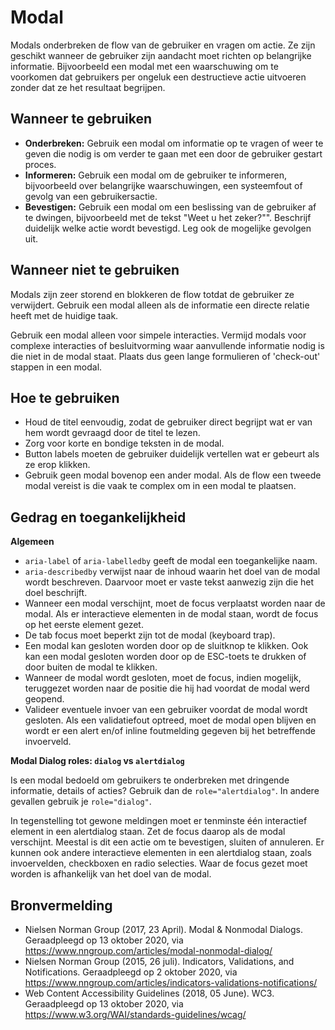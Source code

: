 # Modal

Modals onderbreken de flow van de gebruiker en vragen om actie. Ze zijn geschikt wanneer de gebruiker zijn aandacht moet richten op belangrijke informatie. Bijvoorbeeld een modal met een waarschuwing om te voorkomen dat gebruikers per ongeluk een destructieve actie uitvoeren zonder dat ze het resultaat begrijpen.

## Wanneer te gebruiken

- **Onderbreken:** Gebruik een modal om informatie op te vragen of weer te geven die nodig is om verder te gaan met een door de gebruiker gestart proces.
- **Informeren:** Gebruik een modal om de gebruiker te informeren, bijvoorbeeld over belangrijke waarschuwingen, een systeemfout of gevolg van een gebruikersactie.
- **Bevestigen:** Gebruik een modal om een beslissing van de gebruiker af te dwingen, bijvoorbeeld met de tekst "Weet u het zeker?"". Beschrijf duidelijk welke actie wordt bevestigd. Leg ook de mogelijke gevolgen uit.

## Wanneer niet te gebruiken

Modals zijn zeer storend en blokkeren de flow totdat de gebruiker ze verwijdert. Gebruik een modal alleen als de informatie een directe relatie heeft met de huidige taak.

Gebruik een modal alleen voor simpele interacties. Vermijd modals voor complexe interacties of besluitvorming waar aanvullende informatie nodig is die niet in de modal staat. Plaats dus geen lange formulieren of 'check-out' stappen in een modal.

## Hoe te gebruiken

- Houd de titel eenvoudig, zodat de gebruiker direct begrijpt wat er van hem wordt gevraagd door de titel te lezen.
- Zorg voor korte en bondige teksten in de modal.
- Button labels moeten de gebruiker duidelijk vertellen wat er gebeurt als ze erop klikken.
- Gebruik geen modal bovenop een ander modal. Als de flow een tweede modal vereist is die vaak te complex om in een modal te plaatsen.

## Gedrag en toegankelijkheid

**Algemeen**

- `aria-label` of `aria-labelledby` geeft de modal een toegankelijke naam.
- `aria-describedby` verwijst naar de inhoud waarin het doel van de modal wordt beschreven. Daarvoor moet er vaste tekst aanwezig zijn die het doel beschrijft.
- Wanneer een modal verschijnt, moet de focus verplaatst worden naar de modal. Als er interactieve elementen in de modal staan, wordt de focus op het eerste element gezet.
- De tab focus moet beperkt zijn tot de modal (keyboard trap).
- Een modal kan gesloten worden door op de sluitknop te klikken. Ook kan een modal gesloten worden door op de ESC-toets te drukken of door buiten de modal te klikken.
- Wanneer de modal wordt gesloten, moet de focus, indien mogelijk, teruggezet worden naar de positie die hij had voordat de modal werd geopend.
- Valideer eventuele invoer van een gebruiker voordat de modal wordt gesloten. Als een validatiefout optreed, moet de modal open blijven en wordt er een alert en/of inline foutmelding gegeven bij het betreffende invoerveld.

**Modal Dialog roles: `dialog` vs `alertdialog`**

Is een modal bedoeld om gebruikers te onderbreken met dringende informatie, details of acties? Gebruik dan de `role="alertdialog"`. In andere gevallen gebruik je `role="dialog"`.

In tegenstelling tot gewone meldingen moet er tenminste één interactief element in een alertdialog staan. Zet de focus daarop als de modal verschijnt. Meestal is dit een actie om te bevestigen, sluiten of annuleren. Er kunnen ook andere interactieve elementen in een alertdialog staan, zoals invoervelden, checkboxen en radio selecties. Waar de focus gezet moet worden is afhankelijk van het doel van de modal.

## Bronvermelding

- Nielsen Norman Group (2017, 23 April). Modal & Nonmodal Dialogs. Geraadpleegd op 13 oktober 2020, via https://www.nngroup.com/articles/modal-nonmodal-dialog/
- Nielsen Norman Group (2015, 26 juli). Indicators, Validations, and Notifications. Geraadpleegd op 2 oktober 2020, via https://www.nngroup.com/articles/indicators-validations-notifications/
- Web Content Accessibility Guidelines (2018, 05 June). WC3. Geraadpleegd op 13 oktober 2020, via https://www.w3.org/WAI/standards-guidelines/wcag/

